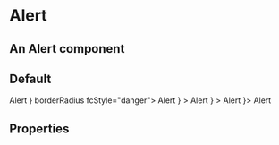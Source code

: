 
<Meta title="FusedComponents / Alert" component={Alert} />

# Alert

## An Alert component

## Default

<Preview>
  <Story name="Default Alert">
    <Alert title='Default'>
      Alert
    </Alert>
  </Story>
</Preview>

<Preview>
    <Alert title="Danger" icon={<Icon icon="no-entry-circle" />} borderRadius fcStyle="danger">
      Alert
    </Alert>
</Preview>

<Preview>
        <Alert borderRadius fcStyle="success" title="Success" icon={<Icon icon="check-circle" />} >
      Alert
    </Alert>
</Preview>

<Preview>
        <Alert borderRadius fcStyle="warning" title="Warning" icon={<Icon icon="exclamation-circle" />} >
      Alert
    </Alert>
</Preview>

<Preview>
        <Alert borderRadius fcStyle="info" title="Info" icon={<Icon icon="question-circle" />}>
      Alert
    </Alert>
</Preview>

## Properties

<Props of={Alert} />
